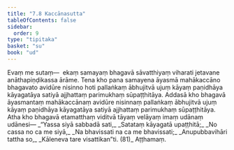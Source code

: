 ```yaml
---
title: "7.8 Kaccānasutta"
tableOfContents: false
sidebar:
  order: 9
type: "tipitaka"
basket: "su"
book: "ud"
---
```



<DynamicBreadcrumb />

<Division number="68" book="ud">

<Paragraph number="639" book="ud">
Evaṃ me sutaṃ—  ekaṃ samayaṃ bhagavā sāvatthiyaṃ viharati jetavane anāthapiṇḍikassa ārāme. Tena kho pana samayena āyasmā mahākaccāno bhagavato avidūre nisinno hoti pallaṅkaṃ ābhujitvā ujuṃ kāyaṃ paṇidhāya kāyagatāya satiyā ajjhattaṃ parimukhaṃ sūpaṭṭhitāya.
</Paragraph>

<Paragraph number="640" book="ud">
Addasā kho bhagavā āyasmantaṃ mahākaccānaṃ avidūre nisinnaṃ pallaṅkaṃ ābhujitvā ujuṃ kāyaṃ paṇidhāya kāyagatāya satiyā ajjhattaṃ parimukhaṃ sūpaṭṭhitāya.
</Paragraph>

<Paragraph number="641" book="ud">
Atha kho bhagavā etamatthaṃ viditvā tāyaṃ velāyaṃ imaṃ udānaṃ udānesi—
</Paragraph>

<Paragraph number="642" type="verses" book="ud">
_“Yassa siyā sabbadā sati,_  
_Satataṃ kāyagatā upaṭṭhitā;_  
_No cassa no ca me siyā,_  
_Na bhavissati na ca me bhavissati;_  
_Anupubbavihāri tattha so,_  
_Kāleneva tare visattikan”ti. (81)_  


</Paragraph>
</Division>

<Paragraph number="643" type="center" book="ud">
Aṭṭhamaṃ.
</Paragraph>
